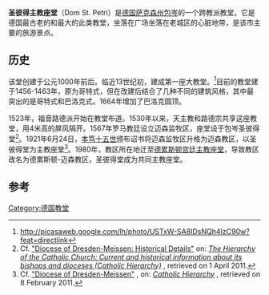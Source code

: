 {{Infobox religious building
| building_name         =圣彼得主教座堂
| image                 =St_Petri_church_Bautzen_101.JPG
| image_size            =250px
| location              =[[德国|德国]][[萨克森州|萨克森州]][[包岑|包岑]]
| religious_affiliation =[[罗马天主教|罗马天主教]]/[[路德宗|路德宗]]
| district              =[[天主教德累斯顿-梅森教区|天主教德累斯顿-梅森教区]] /<br/>萨克森福音路德会
| consecration_year     =1221
| architect             =Maximilian Emil Hehl
| architecture_style    = 巴洛克式和哥特式 
| groundbreaking        =1456
| year_completed        =1463
| dome_height_outer     =40米
| dome_height_inner     =17米
| spire_height          =83米
}}
'''圣彼得主教座堂'''（Dom St. Petri）是[[德国|德国]][[萨克森州|萨克森州]][[包岑|包岑]]的一个跨教派教堂。它是德国最古老的和最大的此类教堂，坐落在广场坐落在老城区的心脏地带，是该市主要的旅游景点。

== 历史 ==
该堂创建于公元1000年前后。临近13世纪初，建成第一座大教堂。<ref>http://picasaweb.google.com/lh/photo/USTxW-SA8IDsNQh4IzC90w?feat=directlink{{dead link|date=2017年12月 |bot=InternetArchiveBot |fix-attempted=yes }}</ref>目前的教堂建于1456-1463年，原为哥特式，但在改建后结合了几种不同的建筑风格，其中最突出的是哥特式和巴洛克式。1664年增加了巴洛克圆顶。 

1523年，福音路德派开始在教堂布道。1530年以来，天主教和路德宗共享这座教堂，用4米高的屏风隔开。1567年罗马教廷设立迈森监牧区，座堂设于包岑圣彼得堂<ref>Cf. [http://www.catholic-hierarchy.org/diocese/ddres.html "Diocese of Dresden-Meissen: Historical Details"] {{Wayback|url=http://www.catholic-hierarchy.org/diocese/ddres.html |date=20201108021506 }} on: [http://www.catholic-hierarchy.org ''The Hierarchy of the Catholic Church: Current and historical information about its bishops and dioceses (Catholic Hierarchy)''] {{Wayback|url=http://www.catholic-hierarchy.org/ |date=20181004064049 }}, retrieved on 1 April 2011.</ref>。1921年6月24日，[[本笃十五世|本笃十五世]]颁布诏书将迈森监牧区升格为迈森教区，以圣彼得堂为主教座堂<ref name="Hierarchy Dresden-Meissen">Cf. [http://www.catholic-hierarchy.org/diocese/ddres.html "Diocese of Dresden-Meissen"] {{Wayback|url=http://www.catholic-hierarchy.org/diocese/ddres.html |date=20201108021506 }}, on: [http://www.catholic-hierarchy.org ''Catholic Hierarchy''] {{Wayback|url=http://www.catholic-hierarchy.org/ |date=20181004064049 }}, retrieved on 8 February 2011.</ref>。1980年，教区所在地迁至[[德累斯顿|德累斯顿]][[宫廷主教座堂|宫廷主教座堂]]，导致教区改名为德累斯顿-迈森教区，圣彼得堂成为共同主教座堂。

==参考==
<references/>
{{coord|51|10|57|N|14|25|25|E|region:DE-SN_type:landmark_source:kolossus-dewiki|display=title}}
[[Category:德国教堂|Category:德国教堂]]